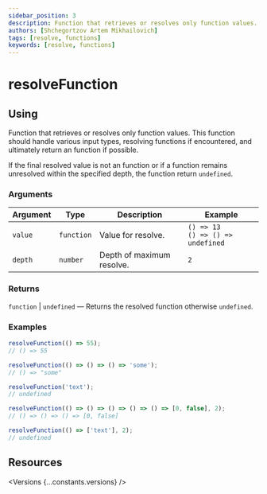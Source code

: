 ```yaml
---
sidebar_position: 3
description: Function that retrieves or resolves only function values. This function should handle various input types, resolving functions if encountered, and ultimately return an function if possible.
authors: [Shchegortzov Artem Mikhailovich]
tags: [resolve, functions]
keywords: [resolve, functions]
---
```




# resolveFunction

## Using

Function that retrieves or resolves only function values.
This function should handle various input types, resolving functions if encountered, and ultimately return an function if possible.

If the final resolved value is not an function or if a function remains unresolved within the specified depth, the function return `undefined`.

### Arguments

| Argument | Type       | Description               | Example                                   |
| -------- | ---------- | ------------------------- | ----------------------------------------- |
| `value`  | `function` | Value for resolve.        | `() => 13` <br /> `() => () => undefined` |
| `depth`  | `number`   | Depth of maximum resolve. | `2`                                       |

### Returns

`function` | `undefined` — Returns the resolved function otherwise `undefined`.

### Examples

```js
resolveFunction(() => 55);
// () => 55

resolveFunction(() => () => () => 'some');
// () => "some"

resolveFunction('text');
// undefined

resolveFunction(() => () => () => () => () => [0, false], 2);
// () => () => () => [0, false]

resolveFunction(() => ['text'], 2);
// undefined
```

## Resources

<Versions {...constants.versions} />

<div style={{ display: 'flex', gap: 20 }}>
  <GitHubResourceButton linkPath={constants.resourceLinkPath} />
</div>
